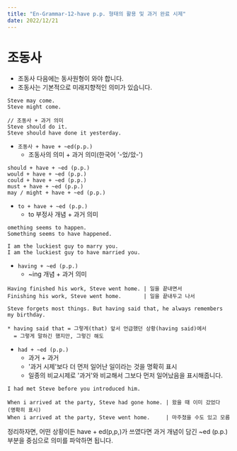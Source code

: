 ```yaml
---
title: "En-Grammar-12-have p.p. 형태의 활용 및 과거 완료 시제"
date: 2022/12/21
---
```


# 조동사

- 조동사 다음에는 동사원형이 와야 합니다.
- 조동사는 기본적으로 미래지향적인 의미가 있습니다.

```
Steve may come.
Steve might come.

// 조동사 + 과거 의미
Steve should do it.
Steve should have done it yesterday.
```

* `조동사 + have + ~ed(p.p.)` 
  * 조동사의 의미 + 과거 의미(한국어 '-었/았-')

```
should + have + ~ed (p.p.)
would + have + ~ed (p.p.)
could + have + ~ed (p.p.)
must + have + ~ed (p.p.)
may / might + have + ~ed (p.p.)
```

* `to + have + ~ed (p.p.)`
  * to 부정사 개념 + 과거 의미

```
omething seems to happen.
Something seems to have happened.

I am the luckiest guy to marry you.
I am the luckiest guy to have married you.
```

* `having + ~ed (p.p.)`
  * ~ing 개념 + 과거 의미

```
Having finished his work, Steve went home. | 일을 끝내면서
Finishing his work, Steve went home.       | 일을 끝내두고 나서

Steve forgets most things. But having said that, he always remembers my birthday.

* having said that = 그렇게(that) 앞서 언급했던 상황(having said)에서
  = 그렇게 말하긴 했지만, 그렇긴 해도
```

* `had + ~ed (p.p.)`
  * 과거 + 과거
  * '과거 시제'보다 더 먼저 일어난 일이라는 것을 명확히 표시
  * 일종의 비교시제로 '과거'와 비교해서 그보다 먼저 일어났음을 표시해줍니다.

```
I had met Steve before you introduced him.

When i arrived at the party, Steve had gone home. | 왔을 때 이미 갔었다 (명확히 표시)
When i arrived at the party, Steve went home.     | 마주쳤을 수도 있고 모름
```

정리하자면, 어떤 상황이든 have + ed(p,p,)가 쓰였다면 과거 개념이 담긴 ~ed (p.p.) 부분을 중심으로 의미를 파악하면 됩니다.